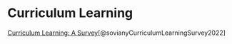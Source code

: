 # Curriculum Learning


[Curriculum Learning: A Survey](https://arxiv.org/abs/2101.10382)[@sovianyCurriculumLearningSurvey2022]